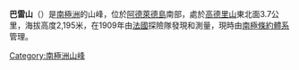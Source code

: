 {{unreferenced|time=2013-10-27T06:27:59+00:00}}
{{coord|67|30|S|68|33|W|display=title}}

'''巴雷山'''（{{lang-en|Mount Barre}}）是[[南極洲|南極洲]]的山峰，位於[[阿德萊德島|阿德萊德島]]南部，處於[[高德里山|高德里山]]東北面3.7公里，海拔高度2,195米，在1909年由[[法國|法國]]探險隊發現和測量，現時由[[南極條約體系|南極條約體系]]管理。

{{DEFAULTSORT:Mount Barre}}
[[Category:南極洲山峰|Category:南極洲山峰]]


{{AdelaideIsland-geo-stub}}